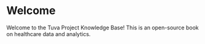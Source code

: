 # Welcome {.unnumbered}

Welcome to the Tuva Project Knowledge Base!  This is an open-source book on healthcare data and analytics.

